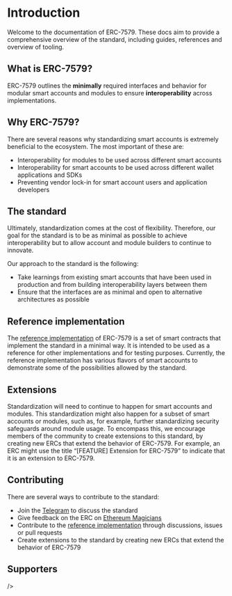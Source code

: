 
# Introduction

Welcome to the documentation of ERC-7579. These docs aim to provide a comprehensive overview of the standard, including guides, references and overview of tooling.

## What is ERC-7579?

ERC-7579 outlines the **minimally** required interfaces and behavior for modular smart accounts and modules to ensure **interoperability** across implementations.

## Why ERC-7579?

There are several reasons why standardizing smart accounts is extremely beneficial to the ecosystem. The most important of these are:

- Interoperability for modules to be used across different smart accounts
- Interoperability for smart accounts to be used across different wallet applications and SDKs
- Preventing vendor lock-in for smart account users and application developers

## The standard

Ultimately, standardization comes at the cost of flexibility. Therefore, our goal for the standard is to be as minimal as possible to achieve interoperability but to allow account and module builders to continue to innovate.

Our approach to the standard is the following:

- Take learnings from existing smart accounts that have been used in production and from building interoperability layers between them
- Ensure that the interfaces are as minimal and open to alternative architectures as possible

## Reference implementation

The [reference implementation](https://github.com/erc7579/erc7579-implementation) of ERC-7579 is a set of smart contracts that implement the standard in a minimal way. It is intended to be used as a reference for other implementations and for testing purposes. Currently, the reference implementation has various flavors of smart accounts to demonstrate some of the possibilities allowed by the standard.

## Extensions

Standardization will need to continue to happen for smart accounts and modules. This standardization might also happen for a subset of smart accounts or modules, such as, for example, further standardizing security safeguards around module usage. To encompass this, we encourage members of the community to create extensions to this standard, by creating new ERCs that extend the behavior of ERC-7579. For example, an ERC might use the title “[FEATURE] Extension for ERC-7579” to indicate that it is an extension to ERC-7579.

## Contributing

There are several ways to contribute to the standard:

- Join the [Telegram](https://t.me/+KfB9WuhKDgk5YzIx) to discuss the standard
- Give feedback on the ERC on [Ethereum Magicians](https://ethereum-magicians.org/t/erc-7579-minimal-modular-smart-accounts/17336)
- Contribute to the [reference implementation](https://github.com/erc7579/erc7579-implementation) through discussions, issues or pull requests
- Create extensions to the standard by creating new ERCs that extend the behavior of ERC-7579

## Supporters

<Cards >
  <Card
    title="Biconomy"
    href="https://biconomy.io/"
  />
  <Card 
  title="ZeroDev"
  href="https://zerodev.app/"/>
  <Card
  title="Rhinestone"
    href="https://www.rhinestone.wtf/"
    
  />
  <Card
  title="OKX"
    href="https://www.okx.com/"
    />

</Cards>
